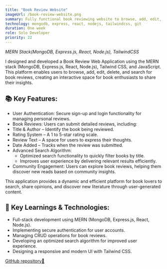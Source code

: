 ```yaml
---
title: "Book Review Website"
imageUrl: /book-review-website.png
summary: Fully functional book reviewing website to browse, add, edit, delete, and search for book reviews.
technology: mongodb, express, react, nodejs, tailwindcss, git
duration: One week
role: Solo Developer
priority: 22
---
```


_MERN Stack(MongoDB, Express.js, React, Node.js), TailwindCSS_

I designed and developed a Book Review Web Application using the MERN stack (MongoDB, Express.js, React, Node.js), Tailwind CSS, and JavaScript. This platform enables users to browse, add, edit, delete, and search for book reviews, creating an interactive space for book enthusiasts to share their insights.

## 📚 Key Features:

- User Authentication: Secure sign-up and login functionality for managing personal reviews.
- Book Reviews: Users can submit detailed reviews, including:
- Title & Author – Identify the book being reviewed.
- Rating System – A 1 to 5-star rating scale.
- Review Text – A space for users to express their thoughts.
- Date Added – Tracks when the review was submitted.
- Advanced Search Algorithm:
  - Optimized search functionality to quickly filter books by title.
  - Improves user experience by delivering relevant results efficiently.
- Community Engagement: Users can explore book reviews, helping them discover new reads based on community insights.

This application provides a dynamic and efficient platform for book lovers to search, share opinions, and discover new literature through user-generated content.

## 🧠 Key Learnings & Technologies:

- Full-stack development using MERN (MongoDB, Express.js, React, Node.js).
- Implementing secure authentication for user accounts.
- Managing CRUD operations for book reviews.
- Developing an optimized search algorithm for improved user experience.
- Designing a responsive and modern UI with Tailwind CSS.

[GitHub repository🔗](https://github.com/harshamalvishwajith/BookReviewWebApp)
